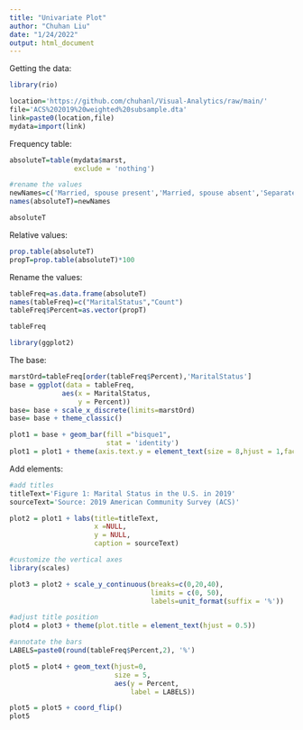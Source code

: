 ```yaml
---
title: "Univariate Plot"
author: "Chuhan Liu"
date: "1/24/2022"
output: html_document
---
```


Getting the data:
```r
library(rio)

location='https://github.com/chuhanl/Visual-Analytics/raw/main/'
file='ACS%202019%20weighted%20subsample.dta'
link=paste0(location,file)
mydata=import(link)
```

Frequency table:
```r
absoluteT=table(mydata$marst,
                exclude = 'nothing')

#rename the values
newNames=c('Married, spouse present','Married, spouse absent','Separated','Divorced','Widowed','Never married/single')
names(absoluteT)=newNames

absoluteT
```

Relative values:
```r
prop.table(absoluteT)
propT=prop.table(absoluteT)*100
```

Rename the values:
```r
tableFreq=as.data.frame(absoluteT)
names(tableFreq)=c("MaritalStatus","Count")
tableFreq$Percent=as.vector(propT)

tableFreq
```
```r
library(ggplot2)
```

The base:
```r
marstOrd=tableFreq[order(tableFreq$Percent),'MaritalStatus']
base = ggplot(data = tableFreq, 
             aes(x = MaritalStatus,
                 y = Percent))
base= base + scale_x_discrete(limits=marstOrd)
base= base + theme_classic()

plot1 = base + geom_bar(fill ="bisque1",
                        stat = 'identity')
plot1 = plot1 + theme(axis.text.y = element_text(size = 8,hjust = 1,face='bold'))
```
Add elements:
```r
#add titles
titleText='Figure 1: Marital Status in the U.S. in 2019'
sourceText='Source: 2019 American Community Survey (ACS)'

plot2 = plot1 + labs(title=titleText,
                     x =NULL, 
                     y = NULL,
                     caption = sourceText)

#customize the vertical axes
library(scales)

plot3 = plot2 + scale_y_continuous(breaks=c(0,20,40),
                                   limits = c(0, 50),
                                   labels=unit_format(suffix = '%')) 

#adjust title position
plot4 = plot3 + theme(plot.title = element_text(hjust = 0.5))

#annotate the bars
LABELS=paste0(round(tableFreq$Percent,2), '%')

plot5 = plot4 + geom_text(hjust=0,
                          size = 5,
                          aes(y = Percent,
                              label = LABELS))

plot5 = plot5 + coord_flip()
plot5
```

